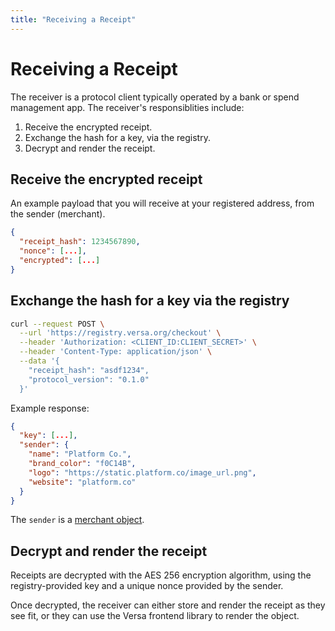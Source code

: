 ```yaml
---
title: "Receiving a Receipt"
---
```


# Receiving a Receipt

The receiver is a protocol client typically operated by a bank or spend management app. The receiver's responsiblities include:

1. Receive the encrypted receipt.
2. Exchange the hash for a key, via the registry.
3. Decrypt and render the receipt.

## Receive the encrypted receipt

An example payload that you will receive at your registered address, from the sender (merchant).

```json
{
  "receipt_hash": 1234567890,
  "nonce": [...],
  "encrypted": [...]
}
```

## Exchange the hash for a key via the registry

```bash
curl --request POST \
  --url 'https://registry.versa.org/checkout' \
  --header 'Authorization: <CLIENT_ID:CLIENT_SECRET>' \
  --header 'Content-Type: application/json' \
  --data '{
    "receipt_hash": "asdf1234",
    "protocol_version": "0.1.0"
  }'
```

Example response:

```json
{
  "key": [...],
  "sender": {
    "name": "Platform Co.",
    "brand_color": "f0C14B",
    "logo": "https://static.platform.co/image_url.png",
    "website": "platform.co"
  }
}
```

The `sender` is a [merchant object](https://docs.versa.org/receipt#merchant).

## Decrypt and render the receipt

Receipts are decrypted with the AES 256 encryption algorithm, using the registry-provided key and a unique nonce provided by the sender.

Once decrypted, the receiver can either store and render the receipt as they see fit, or they can use the Versa frontend library to render the object.
